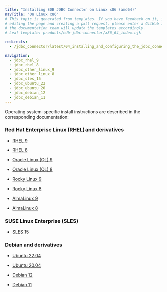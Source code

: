 ```yaml
---
title: "Installing EDB JDBC Connector on Linux x86 (amd64)"
navTitle: "On Linux x86"
# This topic is generated from templates. If you have feedback on it, instead of
# editing the page and creating a pull request, please enter a GitHub issue and
# the documentation team will update the templates accordingly.
# Leaf template: products/edb-jdbc-connector/x86_64_index.njk

redirects:
  - /jdbc_connector/latest/04_installing_and_configuring_the_jdbc_connector/01_installing_the_connector_with_an_rpm_package/x86_amd64/

navigation:
  - jdbc_rhel_9
  - jdbc_rhel_8
  - jdbc_other_linux_9
  - jdbc_other_linux_8
  - jdbc_sles_15
  - jdbc_ubuntu_22
  - jdbc_ubuntu_20
  - jdbc_debian_12
  - jdbc_debian_11
---
```


Operating system-specific install instructions are described in the corresponding documentation:

### Red Hat Enterprise Linux (RHEL) and derivatives

- [RHEL 9](jdbc_rhel_9)

- [RHEL 8](jdbc_rhel_8)

- [Oracle Linux (OL) 9](jdbc_rhel_9)

- [Oracle Linux (OL) 8](jdbc_rhel_8)

- [Rocky Linux 9](jdbc_other_linux_9)

- [Rocky Linux 8](jdbc_other_linux_8)

- [AlmaLinux 9](jdbc_other_linux_9)

- [AlmaLinux 8](jdbc_other_linux_8)

### SUSE Linux Enterprise (SLES)

- [SLES 15](jdbc_sles_15)

### Debian and derivatives

- [Ubuntu 22.04](jdbc_ubuntu_22)

- [Ubuntu 20.04](jdbc_ubuntu_20)

- [Debian 12](jdbc_debian_12)

- [Debian 11](jdbc_debian_11)
